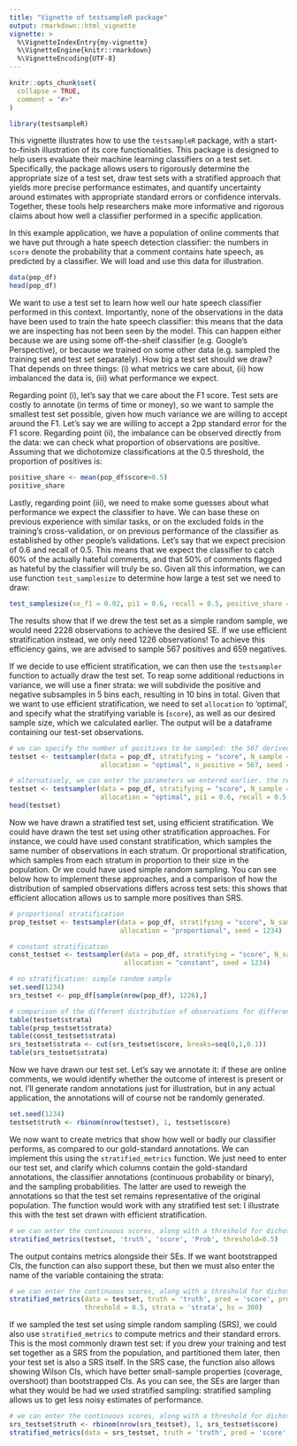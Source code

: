 ```yaml
---
title: "Vignette of testsampleR package"
output: rmarkdown::html_vignette
vignette: >
  %\VignetteIndexEntry{my-vignette}
  %\VignetteEngine{knitr::rmarkdown}
  %\VignetteEncoding{UTF-8}
---
```


```r
knitr::opts_chunk$set(
  collapse = TRUE,
  comment = "#>"
)
```

```r
library(testsampleR)
```

This vignette illustrates how to use the `testsampleR` package, with a start-to-finish illustration of its core functionalities. This package is designed to help users evaluate their machine learning classifiers on a test set. Specifically, the package allows users to rigorously determine the appropriate size of a test set, draw test sets with a stratified approach that yields more precise performance estimates, and quantify uncertainty around estimates with appropriate standard errors or confidence intervals. Together, these tools help researchers make more informative and rigorous claims about how well a classifier performed in a specific application.

In this example application, we have a population of online comments that we have put through a hate speech detection classifier: the numbers in `score` denote the probability that a comment contains hate speech, as predicted by a classifier. We will load and use this data for illustration.

```r
data(pop_df)
head(pop_df)
```


We want to use a test set to learn how well our hate speech classifier performed in this context. Importantly, none of the observations in the data have been used to train the hate speech classifier: this means that the data we are inspecting has not been seen by the model. This can happen either because we are using some off-the-shelf classifier (e.g. Google's Perspective), or because we trained on some other data (e.g. sampled the training set and test set separately). How big a test set should we draw? That depends on three things: (i) what metrics we care about, (ii) how imbalanced the data is, (iii) what performance we expect.

Regarding point (i), let's say that we care about the F1 score. Test sets are costly to annotate (in terms of time or money), so we want to sample the smallest test set possible, given how much variance we are willing to accept around the F1. Let's say we are willing to accept a 2pp standard error for the F1 score. Regarding point (ii), the imbalance can be observed directly from the data: we can check what proportion of observations are positive. Assuming that we dichotomize classifications at the 0.5 threshold, the proportion of positives is:

```r
positive_share <- mean(pop_df$score>0.5)
positive_share
```

Lastly, regarding point (iii), we need to make some guesses about what performance we expect the classifier to have. We can base these on previous experience with similar tasks, or on the excluded folds in the training's cross-validation, or on previous performance of the classifier as established by other people's validations. Let's say that we expect precision of 0.6 and recall of 0.5. This means that we expect the classifier to catch 60% of the actually hateful comments, and that 50% of comments flagged as hateful by the classifier will truly be so. Given all this information, we can use function `test_samplesize` to determine how large a test set we need to draw:

```r
test_samplesize(se_f1 = 0.02, pi1 = 0.6, recall = 0.5, positive_share = positive_share)
```

The results show that if we drew the test set as a simple random sample, we would need 2228 observations to achieve the desired SE. If we use efficient stratification instead, we only need 1226 observations! To achieve this efficiency gains, we are advised to sample 567 positives and 659 negatives.

If we decide to use efficient stratification, we can then use the `testsampler` function to actually draw the test set. To reap some additional reductions in variance, we will use a finer strata: we will subdivide the positive and negative subsamples in 5 bins each, resulting in 10 bins in total. Given that we want to use efficient stratification, we need to set `allocation` to 'optimal', and specify what the stratifying variable is (`score`), as well as our desired sample size, which we calculated earlier. The output will be a dataframe containing our test-set observations.

```r
# we can specify the number of positives to be sampled: the 567 derived above
testset <- testsampler(data = pop_df, stratifying = "score", N_sample = 1226, 
                       allocation = "optimal", n_positive = 567, seed = 1234)

# alternatively, we can enter the parameters we entered earlier. the result is the same
testset <- testsampler(data = pop_df, stratifying = "score", N_sample = 1226, 
                       allocation = "optimal", pi1 = 0.6, recall = 0.5, seed = 1234)
head(testset)
```

Now we have drawn a stratified test set, using efficient stratification. We could have drawn the test set using other stratification approaches. For instance, we could have used constant stratification, which samples the same number of observations in each stratum. Or proportional stratification, which samples from each stratum in proportion to their size in the population. Or we could have used simple random sampling. You can see below how to implement these approaches, and a comparison of how the distribution of sampled observations differs across test sets: this shows that efficient allocation allows us to sample more positives than SRS.

```r
# proportional stratification
prop_testset <- testsampler(data = pop_df, stratifying = "score", N_sample = 1226,
                            allocation = "proportional", seed = 1234)

# constant stratification
const_testset <- testsampler(data = pop_df, stratifying = "score", N_sample = 1226, 
                             allocation = "constant", seed = 1234)

# no stratification: simple random sample
set.seed(1234)
srs_testset <- pop_df[sample(nrow(pop_df), 1226),]

# comparison of the different distribution of observations for different sampling
table(testset$strata)
table(prop_testset$strata)
table(const_testset$strata)
srs_testset$strata <- cut(srs_testset$score, breaks=seq(0,1,0.1))
table(srs_testset$strata)

```

Now we have drawn our test set. Let's say we annotate it: if these are online comments, we would identify whether the outcome of interest is present or not. I'll generate random annotations just for illustration, but in any actual application, the annotations will of course not be randomly generated.

```r
set.seed(1234)
testset$truth <- rbinom(nrow(testset), 1, testset$score)
```

We now want to create metrics that show how well or badly our classifier performs, as compared to our gold-standard annotations. We can implement this using the `stratified_metrics` function. We just need to enter our test set, and clarify which columns contain the gold-standard annotations, the classifier annotations (continuous probability or binary), and the sampling probabilities. The latter are used to reweigh the annotations so that the test set remains representative of the original population. The function would work with any stratified test set: I illustrate this with the test set drawn with efficient stratification.

```r
# we can enter the continuous scores, along with a threshold for dichotomizing them
stratified_metrics(testset, 'truth', 'score', 'Prob', threshold=0.5)
```

The output contains metrics alongside their SEs. If we want bootstrapped CIs, the function can also support these, but then we must also enter the name of the variable containing the strata:
```r
# we can enter the continuous scores, along with a threshold for dichotomizing them
stratified_metrics(data = testset, truth = 'truth', pred = 'score', probs = 'Prob', 
                   threshold = 0.5, strata = 'strata', bs = 300)
```

If we sampled the test set using simple random sampling (SRS), we could also use `stratified_metrics` to compute metrics and their standard errors. This is the most commonly drawn test set: if you drew your training and test set together as a SRS from the population, and partitioned them later, then your test set is also a SRS itself. In the SRS case, the function also allows showing Wilson CIs, which have better small-sample properties (coverage, overshoot) than bootstrapped CIs. As you can see, the SEs are larger than what they would be had we used stratified sampling: stratified sampling allows us to get less noisy estimates of performance.

```r
# we can enter the continuous scores, along with a threshold for dichotomizing them
srs_testset$truth <- rbinom(nrow(srs_testset), 1, srs_testset$score)
stratified_metrics(data = srs_testset, truth = 'truth', pred = 'score', threshold = 0.5)
```

